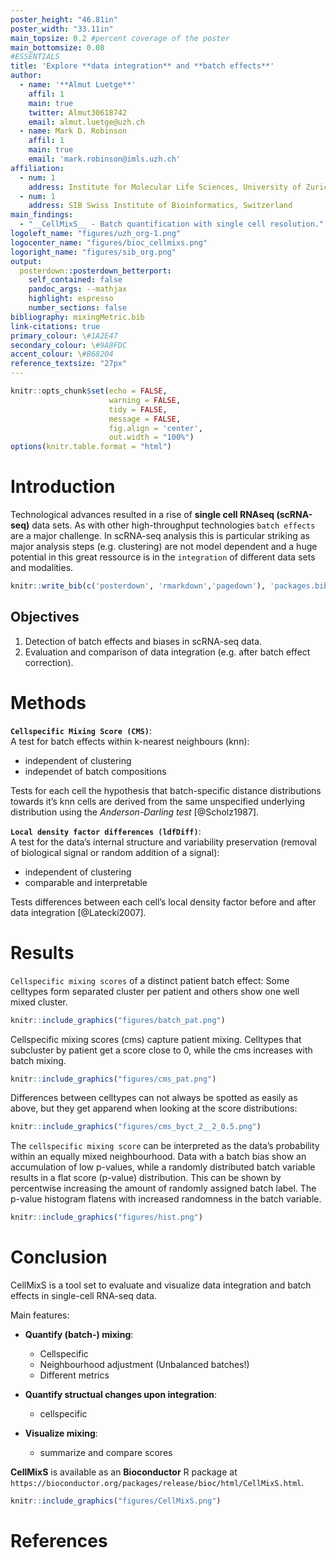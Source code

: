 ```yaml
---
poster_height: "46.81in"
poster_width: "33.11in"
main_topsize: 0.2 #percent coverage of the poster
main_bottomsize: 0.08
#ESSENTIALS
title: 'Explore **data integration** and **batch effects**'
author:
  - name: '**Almut Luetge**'
    affil: 1
    main: true
    twitter: Almut30618742 
    email: almut.luetge@uzh.ch
  - name: Mark D. Robinson
    affil: 1
    main: true
    email: 'mark.robinson@imls.uzh.ch'
affiliation:
  - num: 1
    address: Institute for Molecular Life Sciences, University of Zurich, Switzerland
  - num: 1
    address: SIB Swiss Institute of Bioinformatics, Switzerland
main_findings:
  - "__CellMixS__ - Batch quantification with single cell resolution."
logoleft_name: "figures/uzh_org-1.png"
logocenter_name: "figures/bioc_cellmixs.png"
logoright_name: "figures/sib_org.png"
output: 
  posterdown::posterdown_betterport:
    self_contained: false
    pandoc_args: --mathjax
    highlight: espresso
    number_sections: false
bibliography: mixingMetric.bib
link-citations: true
primary_colour: \#1A2E47
secondary_colour: \#9A8FDC
accent_colour: \#B68204
reference_textsize: "27px"
---
```


```r
knitr::opts_chunk$set(echo = FALSE,
                      warning = FALSE,
                      tidy = FALSE,
                      message = FALSE,
                      fig.align = 'center',
                      out.width = "100%")
options(knitr.table.format = "html") 
```

<style>
#main-img-left {
 width: 15%;
}
#main-img-center {
 width: 7%;
}
#main-img-right {
 width: 10%;
}
</style>

# Introduction

Technological advances resulted in a rise of **single cell RNAseq (scRNA-seq)** data sets. 
As with other high-throughput technologies `batch effects` are a major challenge. In scRNA-seq analysis this is particular striking as major analysis steps (e.g. clustering) are not model dependent and a huge potential in this great ressource is in the `integration` of different data sets and modalities. 

```r
knitr::write_bib(c('posterdown', 'rmarkdown','pagedown'), 'packages.bib')
```

## Objectives

1. Detection of batch effects and biases in scRNA-seq data.
2. Evaluation and comparison of data integration (e.g. after batch effect correction).

# Methods

**`Cellspecific Mixing Score (CMS)`**:   
A test for batch effects within k-nearest neighbours (knn):  
  
* independent of clustering  
* independet of batch compositions  

Tests for each cell the hypothesis that batch-specific distance distributions towards it’s knn cells are derived from the same unspecified underlying distribution using the _Anderson-Darling test_ [@Scholz1987].


**`Local density factor differences (ldfDiff)`**:   
A test for the data’s internal structure and variability preservation (removal of biological signal or random addition of a signal):  
  
* independent of clustering  
* comparable and interpretable  
   
Tests differences between each cell’s local density factor before and after data integration [@Latecki2007].


# Results

`Cellspecific mixing scores` of a distinct patient batch effect: 
Some celltypes form separated cluster per patient and others show one well mixed cluster. 
```r
knitr::include_graphics("figures/batch_pat.png")
``` 

Cellspecific mixing scores (cms) capture patient mixing. Celltypes that subcluster by patient get a score close to 0, while the cms increases with batch mixing.   

```r
knitr::include_graphics("figures/cms_pat.png")
``` 

Differences between celltypes can not always be spotted as easily as above, but they get apparend when looking at the score distributions:

```r
knitr::include_graphics("figures/cms_byct_2__2_0.5.png")
``` 

The `cellspecific mixing score` can be interpreted as the data’s probability within an equally mixed neighbourhood. Data with a batch bias show an accumulation of low p-values, while a randomly distributed batch variable results in a flat score (p-value) distribution. This can be shown by percentwise increasing the amount of randomly assigned batch label. The p-value histogram flatens with increased randomness in the batch variable. 

```r
knitr::include_graphics("figures/hist.png")
``` 


# Conclusion

CellMixS is a tool set to evaluate and visualize data integration and batch effects in single-cell RNA-seq data.

Main features:  

* **Quantify (batch-) mixing**:  
 
    + Cellspecific  
    + Neighbourhood adjustment (Unbalanced batches!)
    + Different metrics  
    
* **Quantify structual changes upon integration**:  
 
    + cellspecific  
    
* **Visualize mixing**:  

    + summarize and compare scores  

**CellMixS** is available as an __**Bioconductor**__ R package at `https://bioconductor.org/packages/release/bioc/html/CellMixS.html`.
  

```r
knitr::include_graphics("figures/CellMixS.png")
``` 

# References
